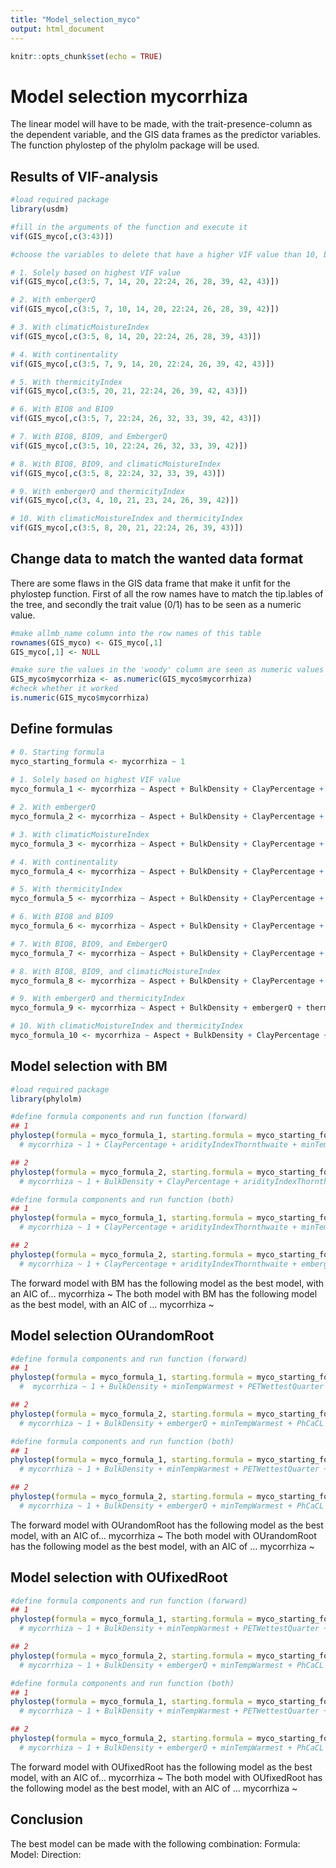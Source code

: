 ```yaml
---
title: "Model_selection_myco"
output: html_document
---
```


```r
knitr::opts_chunk$set(echo = TRUE)
```

# Model selection mycorrhiza 

The linear model will have to be made, with the trait-presence-column as the dependent variable, and the 
GIS data frames as the predictor variables. The function phylostep of the phylolm package will be used. 

## Results of VIF-analysis
```r
#load required package
library(usdm)

#fill in the arguments of the function and execute it 
vif(GIS_myco[,c(3:43)])

#choose the variables to delete that have a higher VIF value than 10, but make sure it makes sense in terms of biology, results in:

# 1. Solely based on highest VIF value
vif(GIS_myco[,c(3:5, 7, 14, 20, 22:24, 26, 28, 39, 42, 43)])

# 2. With embergerQ
vif(GIS_myco[,c(3:5, 7, 10, 14, 20, 22:24, 26, 28, 39, 42)])

# 3. With climaticMoistureIndex
vif(GIS_myco[,c(3:5, 8, 14, 20, 22:24, 26, 28, 39, 43)])

# 4. With continentality
vif(GIS_myco[,c(3:5, 7, 9, 14, 20, 22:24, 26, 39, 42, 43)])

# 5. With thermicityIndex
vif(GIS_myco[,c(3:5, 20, 21, 22:24, 26, 39, 42, 43)])

# 6. With BIO8 and BIO9 
vif(GIS_myco[,c(3:5, 7, 22:24, 26, 32, 33, 39, 42, 43)])

# 7. With BIO8, BIO9, and EmbergerQ
vif(GIS_myco[,c(3:5, 10, 22:24, 26, 32, 33, 39, 42)])

# 8. With BIO8, BIO9, and climaticMoistureIndex
vif(GIS_myco[,c(3:5, 8, 22:24, 32, 33, 39, 43)])

# 9. With embergerQ and thermicityIndex
vif(GIS_myco[,c(3, 4, 10, 21, 23, 24, 26, 39, 42)])

# 10. With climaticMoistureIndex and thermicityIndex
vif(GIS_myco[,c(3:5, 8, 20, 21, 22:24, 26, 39, 43)])

```

## Change data to match the wanted data format
There are some flaws in the GIS data frame that make it unfit for the phylostep function. First of all
the row names have to match the tip.lables of the tree, and secondly the trait value (0/1) has to be
seen as a numeric value. 
```r
#make allmb_name column into the row names of this table
rownames(GIS_myco) <- GIS_myco[,1]
GIS_myco[,1] <- NULL

#make sure the values in the 'woody' column are seen as numeric values
GIS_myco$mycorrhiza <- as.numeric(GIS_myco$mycorrhiza)
#check whether it worked
is.numeric(GIS_myco$mycorrhiza)
```

## Define formulas
```r
# 0. Starting formula
myco_starting_formula <- mycorrhiza ~ 1
  
# 1. Solely based on highest VIF value
myco_formula_1 <- mycorrhiza ~ Aspect + BulkDensity + ClayPercentage + aridityIndexThornthwaite + minTempWarmest + PETWettestQuarter + OrganicCarbon + PhCaCL + Slope + bio2 + bio4 + bio15 + bio18 + bio19

# 2. With embergerQ
myco_formula_2 <- mycorrhiza ~ Aspect + BulkDensity + ClayPercentage + aridityIndexThornthwaite + embergerQ + minTempWarmest + PETWettestQuarter + OrganicCarbon + PhCaCL + Slope + bio2 + bio4 + bio15 + bio18 

# 3. With climaticMoistureIndex
myco_formula_3 <- mycorrhiza ~ Aspect + BulkDensity + ClayPercentage + climaticMoistureIndex + minTempWarmest + PETWettestQuarter + OrganicCarbon + PhCaCL + Slope + bio2 + bio4 + bio15 + bio19

# 4. With continentality
myco_formula_4 <- mycorrhiza ~ Aspect + BulkDensity + ClayPercentage + aridityIndexThornthwaite + continentality + minTempWarmest + PETWettestQuarter + OrganicCarbon + PhCaCL + Slope + bio2 + bio15 + bio18 + bio19

# 5. With thermicityIndex
myco_formula_5 <- mycorrhiza ~ Aspect + BulkDensity + ClayPercentage + PETWettestQuarter + thermicityIndex + OrganicCarbon + PhCaCL + Slope + bio2 + bio15 + bio18 + bio19

# 6. With BIO8 and BIO9 
myco_formula_6 <- mycorrhiza ~ Aspect + BulkDensity + ClayPercentage + aridityIndexThornthwaite + OrganicCarbon + PhCaCL + Slope + bio2 + bio8 + bio9 + bio15 + bio18 + bio19

# 7. With BIO8, BIO9, and EmbergerQ
myco_formula_7 <- mycorrhiza ~ Aspect + BulkDensity + ClayPercentage + embergerQ + OrganicCarbon + PhCaCL + Slope + bio2 + bio8 + bio9 + bio15 + bio18

# 8. With BIO8, BIO9, and climaticMoistureIndex
myco_formula_8 <- mycorrhiza ~ Aspect + BulkDensity + ClayPercentage + climaticMoistureIndex + OrganicCarbon + PhCaCL + Slope + bio8 + bio9 + bio15 + bio19

# 9. With embergerQ and thermicityIndex
myco_formula_9 <- mycorrhiza ~ Aspect + BulkDensity + embergerQ + thermicityIndex + PhCaCL + Slope + bio2 + bio15 + bio18

# 10. With climaticMoistureIndex and thermicityIndex
myco_formula_10 <- mycorrhiza ~ Aspect + BulkDensity + ClayPercentage + climaticMoistureIndex + PETWettestQuarter + thermicityIndex + OrganicCarbon + PhCaCL + Slope + bio2 + bio15 + bio19

```

## Model selection with BM
```r
#load required package
library(phylolm)

#define formula components and run function (forward)
## 1
phylostep(formula = myco_formula_1, starting.formula = myco_starting_formula, data = GIS_myco, phy = tree_myco, model = "BM", direction = "forward", trace = 2)
  # mycorrhiza ~ 1 + ClayPercentage + aridityIndexThornthwaite + minTempWarmest + PETWettestQuarter + PhCaCL + Slope + bio2 + bio4 + bio15 + bio18 + bio19

## 2
phylostep(formula = myco_formula_2, starting.formula = myco_starting_formula, data = GIS_myco, phy = tree_myco, model = "BM", direction = "forward", trace = 2)
  # mycorrhiza ~ 1 + BulkDensity + ClayPercentage + aridityIndexThornthwaite + embergerQ + PETWettestQuarter + Slope + bio2 + bio4 + bio15

#define formula components and run function (both)
## 1 
phylostep(formula = myco_formula_1, starting.formula = myco_starting_formula, data = GIS_myco, phy = tree_myco, model = "BM", direction = "both", trace = 2)
  # mycorrhiza ~ 1 + ClayPercentage + aridityIndexThornthwaite + minTempWarmest + PETWettestQuarter + PhCaCL + Slope + bio2 + bio4 + bio15 + bio18 + bio19

## 2
phylostep(formula = myco_formula_2, starting.formula = myco_starting_formula, data = GIS_myco, phy = tree_myco, model = "BM", direction = "both", trace = 2)
  # mycorrhiza ~ 1 + ClayPercentage + aridityIndexThornthwaite + embergerQ + PETWettestQuarter + Slope + bio2 + bio4 + bio15
```

The forward model with BM has the following model as the best model, with an AIC of...
  mycorrhiza ~
The both model with BM has the following model as the best model, with an AIC of ...
  mycorrhiza ~

## Model selection OUrandomRoot

```r
#define formula components and run function (forward)
## 1
phylostep(formula = myco_formula_1, starting.formula = myco_starting_formula, data = GIS_myco, phy = tree_myco, model = "OUrandomRoot", direction = "forward", trace = 2)
  #  mycorrhiza ~ 1 + BulkDensity + minTempWarmest + PETWettestQuarter + PhCaCL + bio2 + bio4 + bio15 + bio19

## 2
phylostep(formula = myco_formula_2, starting.formula = myco_starting_formula, data = GIS_myco, phy = tree_myco, model = "OUrandomRoot", direction = "forward", trace = 2)
  # mycorrhiza ~ 1 + BulkDensity + embergerQ + minTempWarmest + PhCaCL + Slope + bio2 + bio15

#define formula components and run function (both)
## 1
phylostep(formula = myco_formula_1, starting.formula = myco_starting_formula, data = GIS_myco, phy = tree_myco, model = "OUrandomRoot", direction = "both", trace = 2)
  # mycorrhiza ~ 1 + BulkDensity + minTempWarmest + PETWettestQuarter + PhCaCL + bio2 + bio4 + bio15 + bio19

## 2
phylostep(formula = myco_formula_2, starting.formula = myco_starting_formula, data = GIS_myco, phy = tree_myco, model = "OUrandomRoot", direction = "both", trace = 2)
  # mycorrhiza ~ 1 + BulkDensity + embergerQ + minTempWarmest + PhCaCL + Slope + bio2 + bio15
```

The forward model with OUrandomRoot has the following model as the best model, with an AIC of...
  mycorrhiza ~
The both model with OUrandomRoot has the following model as the best model, with an AIC of ...
  mycorrhiza ~

## Model selection with OUfixedRoot

```r
#define formula components and run function (forward)
## 1
phylostep(formula = myco_formula_1, starting.formula = myco_starting_formula, data = GIS_myco, phy = tree_myco, model = "OUfixedRoot", direction = "forward", trace = 2)
  # mycorrhiza ~ 1 + BulkDensity + minTempWarmest + PETWettestQuarter + PhCaCL + bio2 + bio4 + bio15 + bio19

## 2
phylostep(formula = myco_formula_2, starting.formula = myco_starting_formula, data = GIS_myco, phy = tree_myco, model = "OUfixedRoot", direction = "forward", trace = 2)
  # mycorrhiza ~ 1 + BulkDensity + embergerQ + minTempWarmest + PhCaCL + Slope + bio2 + bio15

#define formula components and run function (both)
## 1
phylostep(formula = myco_formula_1, starting.formula = myco_starting_formula, data = GIS_myco, phy = tree_myco, model = "OUfixedRoot", direction = "both", trace = 2)
  # mycorrhiza ~ 1 + BulkDensity + minTempWarmest + PETWettestQuarter + PhCaCL + bio2 + bio4 + bio15 + bio19

## 2
phylostep(formula = myco_formula_2, starting.formula = myco_starting_formula, data = GIS_myco, phy = tree_myco, model = "OUfixedRoot", direction = "both", trace = 2)
  # mycorrhiza ~ 1 + BulkDensity + embergerQ + minTempWarmest + PhCaCL + Slope + bio2 + bio15
```

The forward model with OUfixedRoot has the following model as the best model, with an AIC of...
  mycorrhiza ~
The both model with OUfixedRoot has the following model as the best model, with an AIC of ...
  mycorrhiza ~

## Conclusion
The best model can be made with the following combination:
Formula: 
Model: 
Direction: 

